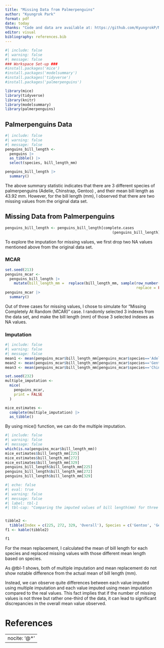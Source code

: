 ```yaml
---
title: "Missing Data from Palmerpenguins"
author: "Kyungrok Park"
format: pdf
date: today
thanks: "Code and data are available at: https://github.com/KyungrokP/Missing-data-exercise.git"
editor: visual
bibliography: references.bib
---
```


```r
#| include: false
#| warning: false
#| message: false
### Workspace Set-up ###
#install.packages('mice')
#install.packages('modelsummary')
#install.packages('tidyverse')
#install.packages('palmerpenguins')

library(mice)
library(tidyverse)
library(knitr)
library(modelsummary)
library(palmerpenguins)
```

## Palmerpenguins Data

```r
#| include: false
#| warning: false
#| message: false
penguins_bill_length <-
  penguins |>
  as_tibble() |>
  select(species, bill_length_mm)
```

```r
penguins_bill_length |>
  summary()
```

The above summary statistic indicates that there are 3 different species of palmerpenguins (Adelie, Chinstrap, Gentoo) , and their mean bill length as 43.92 mm. However, for the bill length (mm), I observed that there are two missing values from the original data set.

## Missing Data from Palmerpenguins

```r
penguins_bill_length <- penguins_bill_length[complete.cases
                                                 (penguins_bill_length), ]
```

To explore the imputation for missing values, we first drop two NA values mentioned above from the original data set.

### MCAR

```r
set.seed(213)
penguins_mcar <-
  penguins_bill_length |>
    mutate(bill_length_mm =  replace(bill_length_mm, sample(row_number(),  size = 3, 
                                                            replace = FALSE), NA_real_) )
penguins_mcar |>
  summary()
```

Out of three cases for missing values, I chose to simulate for "Missing Completely At Random (MCAR)" case. I randomly selected 3 indexes from the data set, and make the bill length (mm) of those 3 selected indexes as NA values.

### Imputation

```r
#| include: false
#| warning: false
#| message: false
mean1 <- mean(penguins_mcar$bill_length_mm[penguins_mcar$species=='Adelie'], na.rm = TRUE)
mean2 <- mean(penguins_mcar$bill_length_mm[penguins_mcar$species=='Gentoo'], na.rm = TRUE)
mean3 <- mean(penguins_mcar$bill_length_mm[penguins_mcar$species=='Chinstrap'], na.rm = TRUE)
```

```r
set.seed(232)
multiple_imputation <-
  mice(
    penguins_mcar,
    print = FALSE
  )

mice_estimates <-
  complete(multiple_imputation) |>
  as_tibble()

```

By using mice() function, we can do the multiple imputation.

```r
#| include: false
#| warning: false
#| message: false
which(is.na(penguins_mcar$bill_length_mm))
mice_estimates$bill_length_mm[225]
mice_estimates$bill_length_mm[272]
mice_estimates$bill_length_mm[329]
penguins_bill_length$bill_length_mm[225]
penguins_bill_length$bill_length_mm[272]
penguins_bill_length$bill_length_mm[329]
```

```r
#| echo: false
#| eval: true
#| warning: false
#| message: false
#| label: tbl-1
#| tbl-cap: "Comparing the imputed values of bill length(mm) for three missing penguins and the mean of each species"


tibble2 <-
  tibble(Index = c(225, 272, 329, 'Overall'), Species = c('Gentoo', 'Gentoo', 'Chinstrap', ''), 'Input Mean' = c(mean1, mean2, mean3, 43.91), 'Multiple Inputation' = c(44.9, 44.9, 46.4,43.91), 'Actual Value' = c(46.5,50.4,42.5, 43.92))
f1 <- kable(tibble2)

f1 
```

For the mean replacement, I calculated the mean of bill length for each species and replaced missing values with those different mean length based on species.

As @tbl-1 shows, both of multiple imputation and mean replacement do not show notable difference from the actual mean of bill length (mm).

Instead, we can observe quite differences between each value imputed using multiple imputation and each value imputed using mean imputation compared to the real values. This fact implies that if the number of missing values is not three but rather one-third of the data, it can lead to significant discrepancies in the overall mean value observed.

\newpage

# References

---
nocite: '@*'
---
